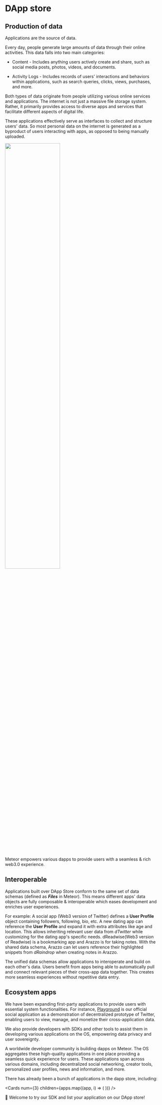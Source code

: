 
# DApp store

## Production of data

Applications are the source of data.

Every day, people generate large amounts of data through their online activities. This data falls into two main categories:

- Content - Includes anything users actively create and share, such as social media posts, photos, videos, and documents.

- Activity Logs - Includes records of users' interactions and behaviors within applications, such as search queries, clicks, views, purchases, and more.

Both types of data originate from people utilizing various online services and applications. The internet is not just a massive file storage system. Rather, it primarily provides access to diverse apps and services that facilitate different aspects of digital life.

These applications effectively serve as interfaces to collect and structure users' data. So most personal data on the internet is generated as a byproduct of users interacting with apps, as opposed to being manually uploaded.

<img
  src="/images/introduction/desktop.jpg"
  width="60%"
  className="mx-auto my-2.5"
/>

Meteor empowers various dapps to provide users with a seamless & rich web3.0 experience.

## Interoperable

Applications built over DApp Store conform to the same set of data schemas (defined as _**Files**_ in Meteor).
This means different apps' data objects are fully composable & interoperable which eases development and enriches user experiences.

For example:
A social app (Web3 version of Twitter) defines a **User Profile** object containing followers, following, bio, etc. A new dating app can reference the **User Profile** and expand it with extra attributes like age and location.
This allows inheriting relevant user data from _dTwitter_ while customizing for the dating app's specific needs.
dReadwise(Web3 version of Readwise) is a bookmarking app and Arazzo is for taking notes. With the shared data schema, Arazzo can let users reference their highlighted snippets from _dRaindrop_ when creating notes in Arazzo.

The unified data schemas allow applications to interoperate and build on each other's data. Users benefit from apps being able to automatically pull and connect relevant pieces of their cross-app data together.
This creates more seamless experiences without repetitive data entry.

## Ecosystem apps

We have been expanding first-party applications to provide users with essential system functionalities.
For instance, [Playground](https://meteor.computer/playground) is our official social application as a demonstration of decentralized prototype of Twitter,
enabling users to view, manage, and monetize their cross-application data.

We also provide developers with SDKs and other tools to assist them in developing various applications on the OS,
empowering data privacy and user sovereignty.

A worldwide developer community is building dapps on Meteor. The OS aggregates these high-quality applications
in one place providing a seamless quick experience for users.
These applications span across various domains, including decentralized social networking, creator tools, personalized user profiles, news and information, and more.

There has already been a bunch of applications in the dapp store, including:

<Cards
  num={3}
  children={apps.map((app, i) => (
    <Card
      key={i}
      title={app.name}
      description={app.description}
      img={app.image}
      href={app.link}
    />
  ))}
/>

<div className="h-5"></div>

🚀 Welcome to try our SDK and list your application on our DApp store!

